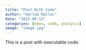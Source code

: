 ```yaml
---
title: "Post With Code"
author: "Harlow Malloc"
date: "2025-09-13"
categories: [news, code, analysis]
image: "image.jpg"
---
```


This is a post with executable code.
